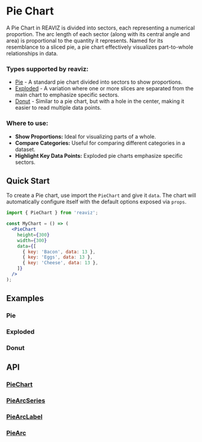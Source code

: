 
<Meta of={PieChartStory} />
<Meta of={DonutChartStory} />

# Pie Chart

A Pie Chart in REAVIZ is divided into sectors, each representing a numerical proportion. 
The arc length of each sector (along with its central angle and area) is proportional to the quantity it represents. 
Named for its resemblance to a sliced pie, a pie chart effectively visualizes part-to-whole relationships in data.

### Types supported by reaviz:

- [Pie](/docs/charts/pie-chart#pie) - A standard pie chart divided into sectors to show proportions.
- [Exploded](/docs/charts/pie-chart#exploded) - A variation where one or more slices are separated from the main chart to emphasize specific sectors.
- [Donut](/docs/charts/pie-chart#donut) - Similar to a pie chart, but with a hole in the center, making it easier to read multiple data points.

### Where to use:

- **Show Proportions:** Ideal for visualizing parts of a whole.
- **Compare Categories:** Useful for comparing different categories in a dataset.
- **Highlight Key Data Points:** Exploded pie charts emphasize specific sectors.

## Quick Start
To create a Pie chart, use import the `PieChart` and give it `data`. The chart
will automatically configure itself with the default options exposed via `props`.

```jsx
import { PieChart } from 'reaviz';

const MyChart = () => (
  <PieChart
    height={300}
    width={300}
    data={[
      { key: 'Bacon', data: 13 },
      { key: 'Eggs', data: 13 },
      { key: 'Cheese', data: 13 },
    ]}
  />
);
```

## Examples

### Pie
<ToggleCanvas of={PieChartStory.Simple} storybook="charts-pie-chart-pie--simple" />

### Exploded
<ToggleCanvas of={PieChartStory.Explode} storybook="charts-pie-chart-pie--explode" />

### Donut
<ToggleCanvas of={DonutChartStory.Simple} storybook="charts-pie-chart-donut--simple" />

## API
### [PieChart](https://github.com/reaviz/reaviz/blob/master/src/PieChart/PieChart.tsx)
<PropsTable name="PieChart" />

### [PieArcSeries](https://github.com/reaviz/reaviz/blob/master/src/PieChart/PieArcSeries/PieArcSeries.tsx)
<PropsTable name="PieArcSeries" />

### [PieArcLabel](https://github.com/reaviz/reaviz/blob/master/src/PieChart/PieArcSeries/PieArcLabel.tsx)
<PropsTable name="PieArcLabel" />

### [PieArc](https://github.com/reaviz/reaviz/blob/master/src/PieChart/PieArcSeries/PieArc/PieArc.tsx)
<PropsTable name="PieArc" />
